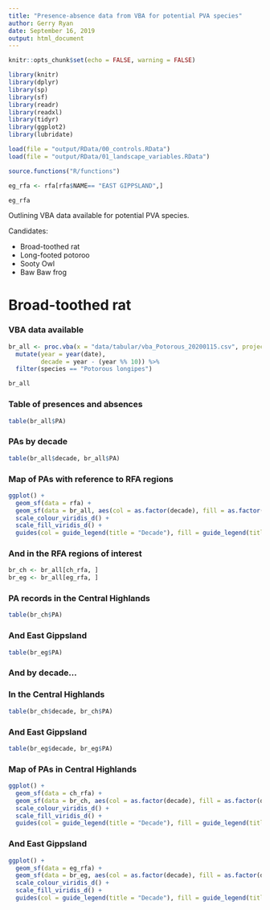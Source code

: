 ```yaml
---
title: "Presence-absence data from VBA for potential PVA species"
author: Gerry Ryan
date: September 16, 2019
output: html_document
---
```


```r
knitr::opts_chunk$set(echo = FALSE, warning = FALSE)
```

```r
library(knitr)
library(dplyr)
library(sp)
library(sf)
library(readr)
library(readxl)
library(tidyr)
library(ggplot2)
library(lubridate)

load(file = "output/RData/00_controls.RData")
load(file = "output/RData/01_landscape_variables.RData")

source.functions("R/functions")
```

```r
eg_rfa <- rfa[rfa$NAME== "EAST GIPPSLAND",] 

eg_rfa
```


Outlining VBA data available for potential PVA species.

Candidates:

* Broad-toothed rat
* Long-footed potoroo
* Sooty Owl
* Baw Baw frog

# Broad-toothed rat

### VBA data available
```r
br_all <- proc.vba(x = "data/tabular/vba_Potorous_20200115.csv", project.crs = ch_proj, cutoff.date = "1700-01-01") %>%
  mutate(year = year(date),
         decade = year - (year %% 10)) %>%
  filter(species == "Potorous longipes")

br_all
```

### Table of presences and absences
```r
table(br_all$PA)
```
### PAs by decade
```r
table(br_all$decade, br_all$PA)
```
### Map of PAs with reference to RFA regions

```r
ggplot() +
  geom_sf(data = rfa) +
  geom_sf(data = br_all, aes(col = as.factor(decade), fill = as.factor(decade))) +
  scale_colour_viridis_d() +
  scale_fill_viridis_d() +
  guides(col = guide_legend(title = "Decade"), fill = guide_legend(title = "Decade"))
```

### And in the RFA regions of interest
```r
br_ch <- br_all[ch_rfa, ]
br_eg <- br_all[eg_rfa, ]
```

### PA records in the Central Highlands
```r
table(br_ch$PA)
```
### And East Gippsland
```r
table(br_eg$PA)
```

### And by decade...

### In the Central Highlands
```r
table(br_ch$decade, br_ch$PA)
```
### And East Gippsland
```r
table(br_eg$decade, br_eg$PA)
```

### Map of PAs in Central Highlands

```r
ggplot() +
  geom_sf(data = ch_rfa) +
  geom_sf(data = br_ch, aes(col = as.factor(decade), fill = as.factor(decade))) +
  scale_colour_viridis_d() +
  scale_fill_viridis_d() +
  guides(col = guide_legend(title = "Decade"), fill = guide_legend(title = "Decade"))
```

### And East Gippsland

```r
ggplot() +
  geom_sf(data = eg_rfa) +
  geom_sf(data = br_eg, aes(col = as.factor(decade), fill = as.factor(decade))) +
  scale_colour_viridis_d() +
  scale_fill_viridis_d() +
  guides(col = guide_legend(title = "Decade"), fill = guide_legend(title = "Decade"))
```
